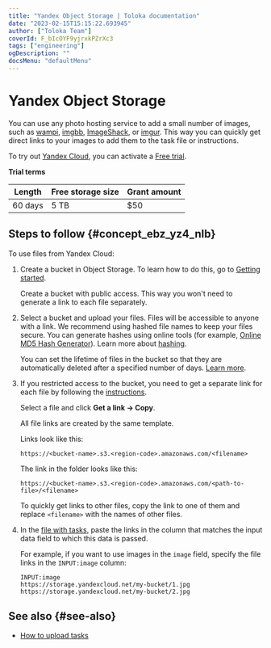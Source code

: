 ```yaml
---
title: "Yandex Object Storage | Toloka documentation"
date: "2023-02-15T15:15:22.693945"
author: ["Toloka Team"]
coverId: F_bIcOYF9yjrxkPZrXc3
tags: ["engineering"]
ogDescription: ""
docsMenu: "defaultMenu"
---
```



# Yandex Object Storage

<Note mode="note" title="Note">

You can use any photo hosting service to add a small number of images, such as [wampi](https://wampi.ru/?lang=en), [imgbb](https://imgbb.com/), [ImageShack](https://imageshack.com/), or [imgur](https://imgur.com/). This way you can quickly get direct links to your images to add them to the task file or instructions.

</Note>

To try out [Yandex Cloud](https://cloud.yandex.com/docs/storage/quickstart), you can activate a [Free trial](https://cloud.yandex.com/en-ru/docs/free-trial/).

**Trial terms**

Length | Free storage size | Grant amount
----- | ----- | -----
60 days | 5 TB | $50

## Steps to follow {#concept_ebz_yz4_nlb}

To use files from Yandex Cloud:

1. Create a bucket in Object Storage. To learn how to do this, go to [Getting started](https://cloud.yandex.com/docs/storage/quickstart).

    <Note mode="note" title="Note">

    Create a bucket with public access. This way you won't need to generate a link to each file separately.

    </Note>

1. Select a bucket and upload your files. Files will be accessible to anyone with a link. We recommend using hashed file names to keep your files secure. You can generate hashes using online tools (for example, [Online MD5 Hash Generator](https://en.wikipedia.org/wiki/Hash_function)). Learn more about [hashing](https://en.wikipedia.org/wiki/Hash_function).

    <Note mode="note" title="Note">

    You can set the lifetime of files in the bucket so that they are automatically deleted after a specified number of days. [Learn more](https://cloud.yandex.com/en-ru/docs/storage/operations/buckets/lifecycles).

    </Note>

1. If you restricted access to the bucket, you need to get a separate link for each file by following the [instructions](https://cloud.yandex.com/docs/storage/operations/objects/link-for-download).

    Select a file and click **Get a link → Copy**.

    All file links are created by the same template.

    Links look like this:

    ```plaintext
    https://<bucket-name>.s3.<region-code>.amazonaws.com/<filename>
    ```

    The link in the folder looks like this:

    ```plaintext
    https://<bucket-name>.s3.<region-code>.amazonaws.com/<path-to-file>/<filename>
    ```

    <Note mode="note" title="Note">

    To quickly get links to other files, copy the link to one of them and replace `<filename>` with the names of other files.

    </Note>

1. In the [file with tasks](/docs-new/guide/pool_csv), paste the links in the column that matches the input data field to which this data is passed.

    For example, if you want to use images in the `image` field, specify the file links in the `INPUT:image` column:

    ```plaintext
    INPUT:image
    https://storage.yandexcloud.net/my-bucket/1.jpg
    https://storage.yandexcloud.net/my-bucket/2.jpg
    ```

## See also {#see-also}

- [How to upload tasks](/docs-new/guide/task_upload)

<ContactGuideSupport/>
